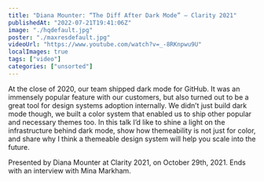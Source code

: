 ```yaml
---
title: "Diana Mounter: “The Diff After Dark Mode” — Clarity 2021"
publishedAt: "2022-07-21T19:41:06Z"
image: "./hqdefault.jpg"
poster: "./maxresdefault.jpg"
videoUrl: "https://www.youtube.com/watch?v=_-8RKnpwu9U"
localImages: true
tags: ["video"]
categories: ["unsorted"]
---
```


At the close of 2020, our team shipped dark mode for GitHub. It was an immensely popular feature with our customers, but also turned out to be a great tool for design systems adoption internally. We didn’t just build dark mode though, we built a color system that enabled us to ship other popular and necessary themes too. In this talk I’d like to shine a light on the infrastructure behind dark mode, show how themeability is not just for color, and share why I think a themeable design system will help you scale into the future.

Presented by Diana Mounter at Clarity 2021, on October 29th, 2021. Ends with an interview with Mina Markham.
